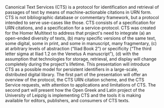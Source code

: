 Canonical Text Services (CTS) is a protocol for identification and retrieval of passages of text by means of machine-actionable citations in URN form. CTS is not bibliographic database or commentary framework, but a protocol intended to serve use-cases like those. CTS consists of a specification for URN citations, and a specification for a service-protocol. CTS was created for the Homer Multitext to address that project's need to integrate (a) an open-ended diversity of texts, (b) many specific versions of the same text, some digital, some in print, and some in manuscript, many fragmentary, (c) at arbitrary levels of abstraction (“Iliad Book 2”) or specificity (“The third letter sigma at Iliad 1.2 on the Venetus A manuscript”), (d) with the assumption that technologies for storage, retrieval, and display will change completely during the project's lifetime. This presentation will introduce CTS as a possible model for persistent identifiers in a large-scale, distributed digital library. The first part of the presentation will offer an overview of the protocol, the CTS URN citation scheme, and the CTS Service requests, with attention to applications and limitations of CTS. The second part will present how the Open Greek and Latin project of the University of Leipzig is implementing CTS and the tools it is making available for editors, publishers, and consumers of CTS texts.
